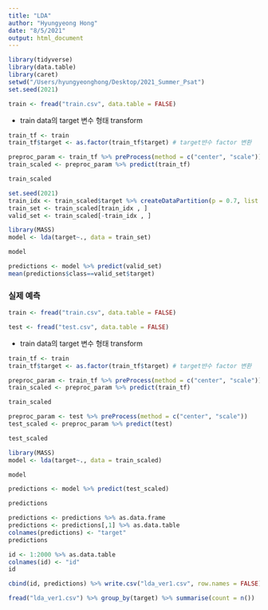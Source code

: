```yaml
---
title: "LDA"
author: "Hyungyeong Hong"
date: "8/5/2021"
output: html_document
---
```


```r
library(tidyverse)
library(data.table)
library(caret)
setwd("/Users/hyungyeonghong/Desktop/2021_Summer_Psat")
set.seed(2021)
```

```r
train <- fread("train.csv", data.table = FALSE)
```

* train data의 target 변수 형태 transform
```r
train_tf <- train
train_tf$target <- as.factor(train_tf$target) # target뱐수 factor 변환
```

```r
preproc_param <- train_tf %>% preProcess(method = c("center", "scale"))
train_scaled <- preproc_param %>% predict(train_tf)
```

```r
train_scaled
```

```r
set.seed(2021)
train_idx <- train_scaled$target %>% createDataPartition(p = 0.7, list = FALSE)
train_set <- train_scaled[train_idx , ]
valid_set <- train_scaled[-train_idx , ]
```
```r
library(MASS)
model <- lda(target~., data = train_set)
```

```r
model
```


```r
predictions <- model %>% predict(valid_set)
mean(predictions$class==valid_set$target)
```


### 실제 예측
```r
train <- fread("train.csv", data.table = FALSE)
```

```r
test <- fread("test.csv", data.table = FALSE)
```

* train data의 target 변수 형태 transform
```r
train_tf <- train
train_tf$target <- as.factor(train_tf$target) # target뱐수 factor 변환
```

```r
preproc_param <- train_tf %>% preProcess(method = c("center", "scale"))
train_scaled <- preproc_param %>% predict(train_tf)
```

```r
train_scaled
```

```r
preproc_param <- test %>% preProcess(method = c("center", "scale"))
test_scaled <- preproc_param %>% predict(test)
```

```r
test_scaled
```

```r
library(MASS)
model <- lda(target~., data = train_scaled)
```

```r
model
```

```r
predictions <- model %>% predict(test_scaled)
```

```r
predictions
```

```r
predictions <- predictions %>% as.data.frame
predictions <- predictions[,1] %>% as.data.table
colnames(predictions) <- "target"
predictions
```

```r
id <- 1:2000 %>% as.data.table
colnames(id) <- "id"
id
```

```r
cbind(id, predictions) %>% write.csv("lda_ver1.csv", row.names = FALSE)
```

```r
fread("lda_ver1.csv") %>% group_by(target) %>% summarise(count = n())
```


